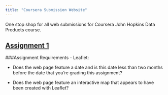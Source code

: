 ```yaml
---
title: "Coursera Submission Website"
---
```


One stop shop for all web submissions for Coursera John Hopkins Data Products course.

## [Assignment 1](https://mascaaj.github.io/webSubmissions/Assignment1.html)

###Assignment Requirements - Leaflet:

  - Does the web page feature a date and is this date less than two months before the date that you're grading this assignment?

  - Does the web page feature an interactive map that appears to have been created with Leaflet?
  
